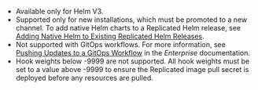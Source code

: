 * Available only for Helm V3.
* Supported only for new installations, which must be promoted to a new channel. To add native Helm charts to a Replicated Helm release, see [Adding Native Helm to Existing Replicated Helm Releases](/vendor/helm-release#adding-native-helm-to-existing-replicated-helm-releases).
* Not supported with GitOps workflows. For more information, see [Pushing Updates to a GitOps Workflow](/enterprise/gitops-workflow) in the _Enterprise_ documentation.
* Hook weights below -9999 are not supported. All hook weights must be set to a value above -9999 to ensure the Replicated image pull secret is deployed before any resources are pulled.